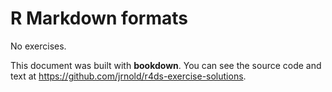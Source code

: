 # R Markdown formats

No exercises.

This document was built with **bookdown**. You can see the source code and text at <https://github.com/jrnold/r4ds-exercise-solutions>.
